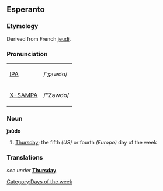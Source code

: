==Esperanto==
===Etymology===
Derived from French [[jeudi]].

===Pronunciation===
{| border=1 cellpadding=5
| [[w:IPA|IPA]] || /ˈʒawdo/
|-
| [[w:X-SAMPA|X-SAMPA]] || /"Zawdo/
|}

===Noun===
'''ĵaŭdo'''
# [[Thursday]]; the fifth ''(US)'' or fourth ''(Europe)'' day of the week

===Translations===
''see under'' '''[[Thursday]]'''

[[Category:Days of the week]]